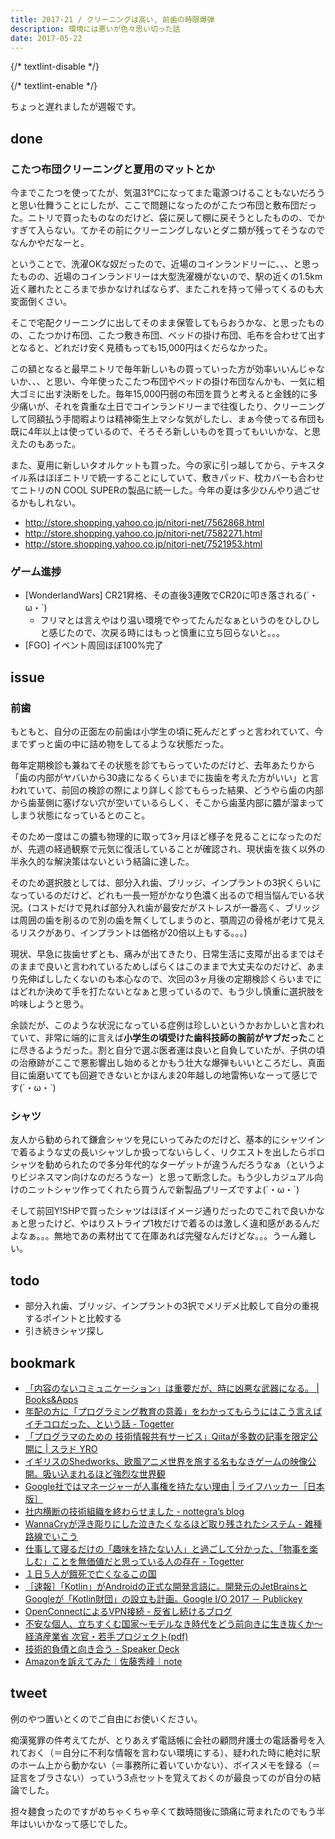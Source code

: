 ```yaml
---
title: 2017-21 / クリーニングは高い, 前歯の時限爆弾
description: 環境には悪いが色々思い切った話
date: 2017-05-22
---
```


{/* textlint-disable */}


{/* textlint-enable */}

ちょっと遅れましたが週報です。

done
----

###  こたつ布団クリーニングと夏用のマットとか

 今までこたつを使ってたが、気温31℃になってまた電源つけることもないだろうと思い仕舞うことにしたが、ここで問題になったのがこたつ布団と敷布団だった。ニトリで買ったものなのだけど、袋に戻して棚に戻そうとしたものの、でかすぎて入らない。てかその前にクリーニングしないとダニ類が残ってそうなのでなんかやだなーと。
 
 ということで、洗濯OKな奴だったので、近場のコインランドリーに、、、と思ったものの、近場のコインランドリーは大型洗濯機がないので、駅の近くの1.5km近く離れたところまで歩かなければならず、またこれを持って帰ってくるのも大変面倒くさい。
 
 そこで宅配クリーニングに出してそのまま保管してもらおうかな、と思ったものの、こたつかけ布団、こたつ敷き布団、ベッドの掛け布団、毛布を合わせて出すとなると、どれだけ安く見積もっても15,000円はくだらなかった。
 
 この額となると最早ニトリで毎年新しいもの買っていった方が効率いいんじゃないか、、、と思い、今年使ったこたつ布団やベッドの掛け布団なんかも、一気に粗大ゴミに出す決断をした。毎年15,000円弱の布団を買うと考えると金銭的に多少痛いが、それを貴重な土日でコインランドリーまで往復したり、クリーニングして同額払う手間暇よりは精神衛生上マシな気がしたし、まぁ今使ってる布団も既に4年以上は使っているので、そろそろ新しいものを買ってもいいかな、と思えたのもあった。

また、夏用に新しいタオルケットも買った。今の家に引っ越してから、テキスタイル系はほぼニトリで統一することにしていて、敷きパッド、枕カバーも合わせてニトリのN COOL SUPERの製品に統一した。今年の夏は多少ひんやり過ごせるかもしれない。

- http://store.shopping.yahoo.co.jp/nitori-net/7562868.html
- http://store.shopping.yahoo.co.jp/nitori-net/7582271.html
- http://store.shopping.yahoo.co.jp/nitori-net/7521953.html

###  ゲーム進捗

- [WonderlandWars] CR21昇格、その直後3連敗でCR20に叩き落される(´・ω・`)
    - フリマとは言えやはり温い環境でやってたんだなぁというのをひしひしと感じたので、次戻る時にはもっと慎重に立ち回らないと。。。
- [FGO] イベント周回ほぼ100%完了

issue
----

###  前歯

もともと、自分の正面左の前歯は小学生の頃に死んだとずっと言われていて、今までずっと歯の中に詰め物をしてるような状態だった。

毎年定期検診も兼ねてその状態を診てもらっていたのだけど、去年あたりから「歯の内部がヤバいから30歳になるくらいまでに抜歯を考えた方がいい」と言われていて、前回の検診の際により詳しく診てもらった結果、どうやら歯の内部から歯茎側に塞げない穴が空いているらしく、そこから歯茎内部に膿が溜まってしまう状態になっているとのこと。

そのため一度はこの膿も物理的に取って3ヶ月ほど様子を見ることになったのだが、先週の経過観察で元気に復活していることが確認され、現状歯を抜く以外の半永久的な解決策はないという結論に達した。

そのため選択肢としては、部分入れ歯、ブリッジ、インプラントの3択くらいになっているのだけど、どれも一長一短がかなり色濃く出るので相当悩んでいる状況。(コストだけで見れば部分入れ歯が最安だがストレスが一番高く、ブリッジは周囲の歯を削るので別の歯を無くしてしまうのと、顎周辺の骨格が老けて見えるリスクがあり、インプラントは価格が20倍以上もする。。。)

現状、早急に抜歯せずとも、痛みが出てきたり、日常生活に支障が出るまではそのままで良いと言われているためしばらくはこのままで大丈夫なのだけど、あまり先伸ばししたくないのも本心なので、次回の3ヶ月後の定期検診くらいまでにはどれか決めて手を打たないとなぁと思っているので、もう少し慎重に選択肢を吟味しようと思う。

余談だが、このような状況になっている症例は珍しいというかおかしいと言われていて、非常に端的に言えば**小学生の頃受けた歯科技師の腕前がヤブだった**ことに尽きるようだった。割と自分で選ぶ医者運は良いと自負していたが、子供の頃の治療跡がここで悪影響出し始めるとかもう壮大な爆弾もいいところだし、真面目に歯磨いてても回避できないとかほんま20年越しの地雷怖いなーって感じです(´・ω・`)

###  シャツ

友人から勧められて鎌倉シャツを見にいってみたのだけど、基本的にシャツインで着るような丈の長いシャツしか扱ってないらしく、リクエストを出したらポロシャツを勧められたので多分年代的なターゲットが違うんだろうなぁ（というよりビジネスマン向けなのだろうなー）と思って断念した。もう少しカジュアル向けのニットシャツ作ってくれたら買うんで新製品プリーズですよ(´・ω・`)

そして前回Y!SHPで買ったシャツはほぼイメージ通りだったのでこれで良いかなぁと思ったけど、やはりストライプ1枚だけで着るのは激しく違和感があるんだよなぁ。。。無地であの素材出てて在庫あれば完璧なんだけどな。。。うーん難しい。

todo
----

- 部分入れ歯、ブリッジ、インプラントの3択でメリデメ比較して自分の重視するポイントと比較する
- 引き続きシャツ探し

bookmark
----

- [「内容のないコミュニケーション」は重要だが、時に凶悪な武器になる。 | Books&Apps](https://blog.tinect.jp/?p=39564)
- [年配の方に「プログラミング教育の意義」をわかってもらうにはこう言えばイチコロだった、という話 - Togetter](https://togetter.com/li/1109585)
- [「プログラマのための 技術情報共有サービス」Qiitaが多数の記事を限定公開に | スラド YRO](https://yro.srad.jp/story/17/05/12/067229/)
- [イギリスのShedworks、欧風アニメ世界を旅する名もなきゲームの映像公開。吸い込まれるほど強烈な世界観](http://www.gamecast-blog.com/archives/65892739.html)
- [Google社ではマネージャーが人事権を持たない理由 | ライフハッカー［日本版］](https://www.lifehacker.jp/2017/05/170511_google_managers.html)
- [社内横断の技術組織を終わらせました - nottegra’s blog](https://nottegra.hatenablog.com/entry/2017/05/13/014544)
- [WannaCryが浮き彫りにした泣きたくなるほど取り残されたシステム - 雑種路線でいこう](https://masanork.hateblo.jp/entry/20170514/wannacry)
- [仕事して寝るだけの「趣味を持たない人」と過ごして分かった、「物事を楽しむ」ことを無価値だと思っている人の存在 - Togetter](https://togetter.com/li/1110198)
- [１日５人が餓死で亡くなるこの国](https://ironna.jp/article/976)
- [［速報］「Kotlin」がAndroidの正式な開発言語に。開発元のJetBrainsとGoogleが「Kotlin財団」の設立も計画。Google I/O 2017 － Publickey](https://www.publickey1.jp/blog/17/kotlinandroidjetbrainsgooglegoogle_io_2017.html)
- [OpenConnectによるVPN接続 - 反省し続けるブログ](https://amoena.hatenablog.com/entry/2015/11/12/120335)
- [不安な個人、立ちすくむ国家〜モデルなき時代をどう前向きに生き抜くか〜 経済産業省 次官・若手プロジェクト(pdf)](https://www.meti.go.jp/committee/summary/eic0009/pdf/020_02_00.pdf)
- [技術的負債と向き合う - Speaker Deck](https://speakerdeck.com/naoya/ji-shu-de-fu-zhai-toxiang-kihe-u)
- [Amazonを訴えてみた｜佐藤秀峰｜note](https://note.com/shuho_sato/n/n88ae13abaf83)

tweet
----

例のやつ置いとくのでご自由にお使いください。

<X url="https://twitter.com/legnoh/status/863142347709702145" />

痴漢冤罪の件考えてたが、とりあえず電話帳に会社の顧問弁護士の電話番号を入れておく（＝自分に不利な情報を言わない環境にする）、疑われた時に絶対に駅のホーム上から動かない（＝事務所に着いていかない）、ボイスメモを録る（＝証言をブラさない）っていう3点セットを覚えておくのが最良ってのが自分の結論でした。

<X url="https://twitter.com/legnoh/status/864469354255007744" />
<X url="https://twitter.com/legnoh/status/864472112207085569" />

担々麺食ったのですがめちゃくちゃ辛くて数時間後に頭痛に苛まれたのでもう半年はいいかなって感じでした。

<Instagram instagramId="BT-js-ag2wS" />
